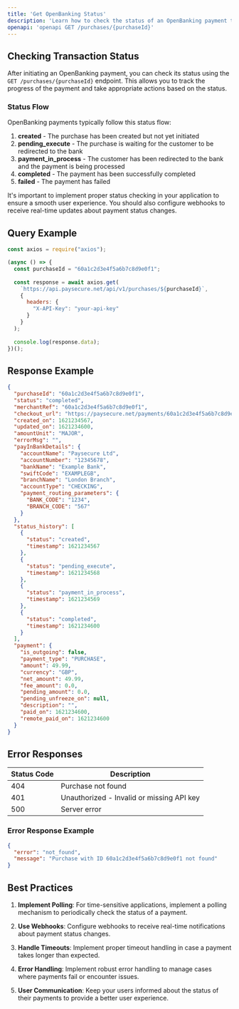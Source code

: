 ```yaml
---
title: 'Get OpenBanking Status'
description: 'Learn how to check the status of an OpenBanking payment transaction.'
openapi: 'openapi GET /purchases/{purchaseId}'
---
```


## Checking Transaction Status

After initiating an OpenBanking payment, you can check its status using the `GET /purchases/{purchaseId}` endpoint. This allows you to track the progress of the payment and take appropriate actions based on the status.

### Status Flow

OpenBanking payments typically follow this status flow:

1. **created** - The purchase has been created but not yet initiated
2. **pending_execute** - The purchase is waiting for the customer to be redirected to the bank
3. **payment_in_process** - The customer has been redirected to the bank and the payment is being processed
4. **completed** - The payment has been successfully completed
5. **failed** - The payment has failed

<Warning>
It's important to implement proper status checking in your application to ensure a smooth user experience. You should also configure webhooks to receive real-time updates about payment status changes.
</Warning>

## Query Example

```javascript JavaScript
const axios = require("axios");

(async () => {
  const purchaseId = "60a1c2d3e4f5a6b7c8d9e0f1";
  
  const response = await axios.get(
    `https://api.paysecure.net/api/v1/purchases/${purchaseId}`,
    {
      headers: {
        "X-API-Key": "your-api-key"
      }
    }
  );
  
  console.log(response.data);
})();
```

## Response Example

```json
{
  "purchaseId": "60a1c2d3e4f5a6b7c8d9e0f1",
  "status": "completed",
  "merchantRef": "60a1c2d3e4f5a6b7c8d9e0f1",
  "checkout_url": "https://paysecure.net/payments/60a1c2d3e4f5a6b7c8d9e0f1/",
  "created_on": 1621234567,
  "updated_on": 1621234600,
  "amountUnit": "MAJOR",
  "errorMsg": "",
  "payInBankDetails": {
    "accountName": "Paysecure Ltd",
    "accountNumber": "12345678",
    "bankName": "Example Bank",
    "swiftCode": "EXAMPLEGB",
    "branchName": "London Branch",
    "accountType": "CHECKING",
    "payment_routing_parameters": {
      "BANK_CODE": "1234",
      "BRANCH_CODE": "567"
    }
  },
  "status_history": [
    {
      "status": "created",
      "timestamp": 1621234567
    },
    {
      "status": "pending_execute",
      "timestamp": 1621234568
    },
    {
      "status": "payment_in_process",
      "timestamp": 1621234569
    },
    {
      "status": "completed",
      "timestamp": 1621234600
    }
  ],
  "payment": {
    "is_outgoing": false,
    "payment_type": "PURCHASE",
    "amount": 49.99,
    "currency": "GBP",
    "net_amount": 49.99,
    "fee_amount": 0.0,
    "pending_amount": 0.0,
    "pending_unfreeze_on": null,
    "description": "",
    "paid_on": 1621234600,
    "remote_paid_on": 1621234600
  }
}
```

## Error Responses

| Status Code | Description |
|-------------|-------------|
| 404 | Purchase not found |
| 401 | Unauthorized - Invalid or missing API key |
| 500 | Server error |

### Error Response Example

```json
{
  "error": "not_found",
  "message": "Purchase with ID 60a1c2d3e4f5a6b7c8d9e0f1 not found"
}
```

## Best Practices

1. **Implement Polling**: For time-sensitive applications, implement a polling mechanism to periodically check the status of a payment.

2. **Use Webhooks**: Configure webhooks to receive real-time notifications about payment status changes.

3. **Handle Timeouts**: Implement proper timeout handling in case a payment takes longer than expected.

4. **Error Handling**: Implement robust error handling to manage cases where payments fail or encounter issues.

5. **User Communication**: Keep your users informed about the status of their payments to provide a better user experience. 